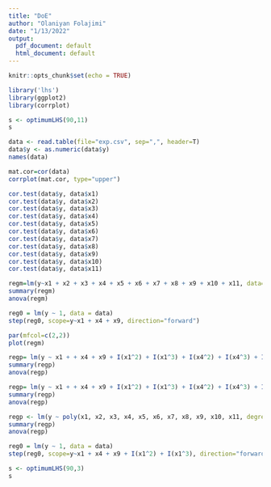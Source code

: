 ```yaml
---
title: "DoE"
author: "Olaniyan Folajimi"
date: "1/13/2022"
output:
  pdf_document: default
  html_document: default
---
```


```r
knitr::opts_chunk$set(echo = TRUE)
```

```r
library('lhs')
library(ggplot2)
library(corrplot)
```

```r
s <- optimumLHS(90,11)
s
```
```r
data <- read.table(file="exp.csv", sep=",", header=T)
data$y <- as.numeric(data$y)
names(data)
```

```r
mat.cor=cor(data)
corrplot(mat.cor, type="upper")
```
```r
cor.test(data$y, data$x1)
cor.test(data$y, data$x2)
cor.test(data$y, data$x3)
cor.test(data$y, data$x4)
cor.test(data$y, data$x5)
cor.test(data$y, data$x6)
cor.test(data$y, data$x7)
cor.test(data$y, data$x8)
cor.test(data$y, data$x9)
cor.test(data$y, data$x10)
cor.test(data$y, data$x11)
```
```r
regm=lm(y~x1 + x2 + x3 + x4 + x5 + x6 + x7 + x8 + x9 + x10 + x11, data=data)
summary(regm)
anova(regm)
```
```r
reg0 = lm(y ~ 1, data = data)
step(reg0, scope=y~x1 + x4 + x9, direction="forward")
```
```r
par(mfcol=c(2,2))
plot(regm)
```
```r
regp= lm(y ~ x1 + + x4 + x9 + I(x1^2) + I(x1^3) + I(x4^2) + I(x4^3) + I(x9^2) + I(x9^3), data=data)
summary(regp)
anova(regp)
```
```r
regp= lm(y ~ x1 + + x4 + x9 + I(x1^2) + I(x1^3) + I(x4^2) + I(x4^3) + I(x9^2) + I(x9^3), data=data)
summary(regp)
anova(regp)
```

```r
regp <- lm(y ~ poly(x1, x2, x3, x4, x5, x6, x7, x8, x9, x10, x11, degree=2), data=data)
summary(regp)
anova(regp)
```

```r
reg0 = lm(y ~ 1, data = data)
step(reg0, scope=y~x1 + x4 + x9 + I(x1^2) + I(x1^3), direction="forward")
```

```r
s <- optimumLHS(90,3)
s
```
